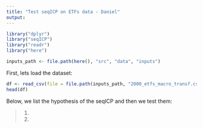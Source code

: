 ```yaml
---
title: "Test seqICP on ETFs data - Daniel"
output:
---
```



```r
library("dplyr")
library("seqICP")
library("readr")
library("here")
```

```r
inputs_path <- file.path(here(), "src", "data", "inputs")
```


First, lets load the dataset:

```r
df <- read_csv(file = file.path(inputs_path, "2000_etfs_macro_transf.csv"))
head(df)
```
Below, we list the hypothesis of the seqICP and then we test them:

> 1)
> 2)

```r

```





